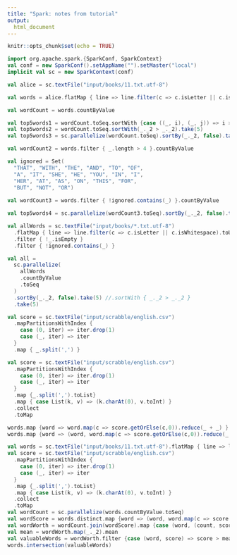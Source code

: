 ```yaml
---
title: "Spark: notes from tutorial"
output: 
  html_document
---
```


```r
knitr::opts_chunk$set(echo = TRUE)
```

```scala
import org.apache.spark.{SparkConf, SparkContext}
val conf = new SparkConf().setAppName("").setMaster("local")
implicit val sc = new SparkContext(conf)

val alice = sc.textFile("input/books/11.txt.utf-8")

val words = alice.flatMap { line => line.filter(c => c.isLetter || c.isWhitespace).toUpperCase.split(' ') }.filter { !_.isEmpty }

val wordCount = words.countByValue

val top5words1 = wordCount.toSeq.sortWith {case ((_, i), (_, j)) => i > j}.take(5)
val top5words2 = wordCount.toSeq.sortWith(_._2 > _._2).take(5)
val top5words3 = sc.parallelize(wordCount.toSeq).sortBy(_._2, false).take(5)

val wordCount2 = words.filter { _.length > 4 }.countByValue

val ignored = Set(
  "THAT", "WITH", "THE", "AND", "TO", "OF", 
  "A", "IT", "SHE", "HE", "YOU", "IN", "I", 
  "HER", "AT", "AS", "ON", "THIS", "FOR", 
  "BUT", "NOT", "OR")
  
val wordCount3 = words.filter { !ignored.contains(_) }.countByValue

val top5words4 = sc.parallelize(wordCount3.toSeq).sortBy(_._2, false).take(5)
```

```scala
val allWords = sc.textFile("input/books/*.txt.utf-8")
  .flatMap { line => line.filter(c => c.isLetter || c.isWhitespace).toUpperCase.split(' ') }
  .filter { !_.isEmpty }
  .filter { !ignored.contains(_) }

val all =
  sc.parallelize(
    allWords
    .countByValue
    .toSeq
  )
  .sortBy(_._2, false).take(5) //.sortWith { _._2 > _._2 }
  .take(5)
```

```scala
val score = sc.textFile("input/scrabble/english.csv")
  .mapPartitionsWithIndex {
    case (0, iter) => iter.drop(1)
    case (_, iter) => iter
  }
  .map { _.split(',') }

val score = sc.textFile("input/scrabble/english.csv")
  .mapPartitionsWithIndex {
    case (0, iter) => iter.drop(1)
    case (_, iter) => iter
  }
  .map {_.split(',').toList}
  .map { case List(k, v) => (k.charAt(0), v.toInt) }
  .collect
  .toMap

words.map {word => word.map(c => score.getOrElse(c,0)).reduce(_ + _) }
words.map {word => (word, word.map(c => score.getOrElse(c,0)).reduce(_ + _)) }
```

```scala
val words = sc.textFile("input/books/11.txt.utf-8").flatMap { line => line.filter(c => c.isLetter || c.isWhitespace).toUpperCase.split(' ') }.filter { !_.isEmpty }
val score = sc.textFile("input/scrabble/english.csv")
  .mapPartitionsWithIndex {
    case (0, iter) => iter.drop(1)
    case (_, iter) => iter
  }
  .map {_.split(',').toList}
  .map { case List(k, v) => (k.charAt(0), v.toInt) }
  .collect
  .toMap
val wordCount = sc.parallelize(words.countByValue.toSeq)
val wordScore = words.distinct.map {word => (word, word.map(c => score.getOrElse(c,0)).reduce(_ + _)) }
val wordWorth = wordCount.join(wordScore).map {case (word, (count, score)) => (word, count * score)}
val mean = wordWorth.map(_._2).mean
val valuableWords = wordWorth.filter {case (word, score) => score > mean}.map{_._1}
words.intersection(valuableWords)
```